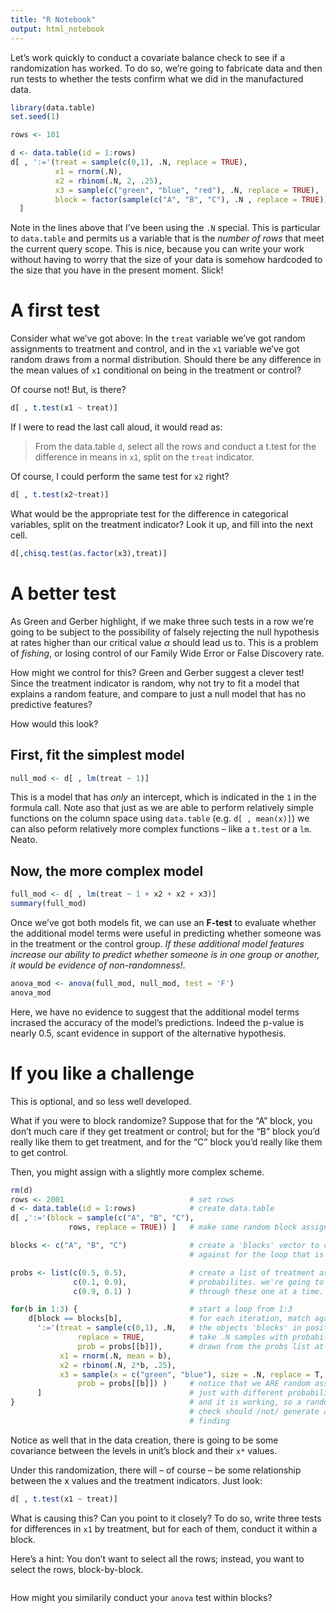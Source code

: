 ```yaml
---
title: "R Notebook"
output: html_notebook
---
```


Let's work quickly to conduct a covariate balance check to see if a randomization has worked. To do so, we're going to fabricate data and then run tests to whether the tests confirm what we did in the manufactured data. 

```r
library(data.table)
set.seed(1) 

rows <- 101 

d <- data.table(id = 1:rows) 
d[ , ':='(treat = sample(c(0,1), .N, replace = TRUE), 
          x1 = rnorm(.N), 
          x2 = rbinom(.N, 2, .25),
          x3 = sample(c("green", "blue", "red"), .N, replace = TRUE), 
          block = factor(sample(c("A", "B", "C"), .N , replace = TRUE)))
  ]
```

Note in the lines above that I've been using the `.N` special. This is particular to `data.table` and permits us a variable that is the *number of rows* that meet the current query scope. This is nice, because you can write your work without having to worry that the size of your data is somehow hardcoded to the size that you have in the present moment. Slick! 

# A first test 

Consider what we've got above: In the `treat` variable we've got random assignments to treatment and control, and in the `x1` variable we've got random draws from a normal distribution. Should there be any difference in the mean values of `x1` conditional on being in the treatment or control? 

Of course not! But, is there? 

```r
d[ , t.test(x1 ~ treat)]
```

If I were to read the last call aloud, it would read as: 

> From the data.table `d`, select all the rows and conduct a t.test for the difference in means in `x1`, split on the `treat` indicator. 

Of course, I could perform the same test for `x2` right? 

```r
d[ , t.test(x2~treat)]
```

What would be the appropriate test for the difference in categorical variables, split on the treatment indicator? Look it up, and fill into the next cell. 

```r
d[,chisq.test(as.factor(x3),treat)]
```

# A better test 

As Green and Gerber highlight, if we make three such tests in a row we're going to be subject to the possibility of falsely rejecting the null hypothesis at rates higher than our critical value $\alpha$ should lead us to. This is a problem of *fishing*, or losing control of our Family Wide Error or False Discovery rate. 

How might we control for this? Green and Gerber suggest a clever test! Since the treatment indicator is random, why not try to fit a model that explains a random feature, and compare to just a null model that has no predictive features? 

How would this look? 

## First, fit the simplest model
```r
null_mod <- d[ , lm(treat ~ 1)]
```

This is a model that has *only* an intercept, which is indicated in the `1` in the formula call. Note aso that just as we are able to perform relatively simple functions on the column space using `data.table` (e.g. `d[ , mean(x)]`) we can also peform relatively more complex functions -- like a `t.test` or a `lm`. Neato. 

## Now, the more complex model 

```r
full_mod <- d[ , lm(treat ~ 1 + x2 + x2 + x3)]
summary(full_mod)
```

Once we've got both models fit, we can use an **F-test** to evaluate whether the additional model terms were useful in predicting whether someone was in the treatment or the control group. *If these additional model features increase our ability to predict whether someone is in one group or another, it would be evidence of non-randomness!*. 

```r
anova_mod <- anova(full_mod, null_mod, test = 'F')
anova_mod
```

Here, we have no evidence to suggest that the additional model terms incrased the accuracy of the model's predictions. Indeed the p-value is nearly 0.5, scant evidence in support of the alternative hypothesis. 

# If you like a challenge 

This is optional, and so less well developed. 

What if you were to block randomize? Suppose that for the "A" block, you don't much care if they get treatment or control; but for the "B" block you'd really like them to get treatment, and for the "C" block you'd really like them to get control. 

Then, you might assign with a slightly more complex scheme. 

```r
rm(d)
rows <- 2001                            # set rows
d <- data.table(id = 1:rows)            # create data.table 
d[ ,':='(block = sample(c("A", "B", "C"),
             rows, replace = TRUE)) ]   # make some random block assignments 

blocks <- c("A", "B", "C")              # create a 'blocks' vector to check
                                        # against for the loop that is coming

probs <- list(c(0.5, 0.5),              # create a list of treatment assignment 
              c(0.1, 0.9),              # probabilites. we're going to step 
              c(0.9, 0.1) )             # through these one at a time. 

for(b in 1:3) {                         # start a loop from 1:3
    d[block == blocks[b],               # for each iteration, match against
      ':='(treat = sample(c(0,1), .N,   # the objects 'blocks' in position i
               replace = TRUE,          # take .N samples with probability 
               prob = probs[[b]]),      # drawn from the probs list at indx i
           x1 = rnorm(.N, mean = b),
           x2 = rbinom(.N, 2*b, .25),
           x3 = sample(x = c("green", "blue"), size = .N, replace = T,
               prob = probs[[b]]) )     # notice that we ARE random assigning
      ]                                 # just with different probabilities 
}                                       # and it is working, so a randomization
                                        # check should /not/ generate a positive
                                        # finding
```

Notice as well that in the data creation, there is going to be some covariance between the levels in unit's block and their `x*` values. 

Under this randomization, there will -- of course -- be some relationship between the x values and the treatment indicators. Just look: 

```r
d[ , t.test(x1 ~ treat)]
```
What is causing this? Can you point to it closely? To do so, write three tests for differences in `x1` by treatment, but for each of them, conduct it within a block. 

Here's a hint: You don't want to select all the rows; instead, you want to select the rows, block-by-block. 

```r

```

How might you similarily conduct your `anova` test within blocks? 

```r

```

